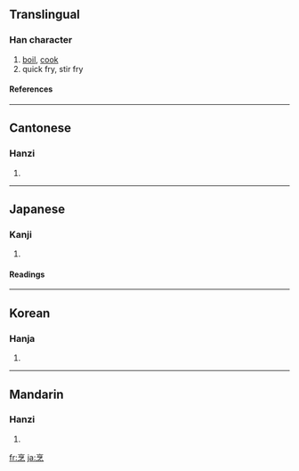 ==Translingual==
===Han character===
{{Han char|rn=86|rad=火|as=07|sn=11|four=0033<sub>2</sub>|canj=卜口弓火 (YRNF)}}
# [[boil]], [[cook]]
# quick fry, stir fry
====References====
{{Han ref|kx=0671.210|dkj=19049|dj=1080.160|hdz=32207.040|uh=70F9|ud=28921|bh=B269|bd=45673}}

----
==Cantonese==
===Hanzi===
{{yue-hanzi|jyut=|y=paang1}}
# {{defn|Cantonese}}

----
==Japanese==
===Kanji===
{{ja-kanji|grade=|rs=火07}}
# {{defn|Japanese}} 
====Readings====
{{ja-readings|on=[[ほう]] (hō)|kun=[[にる]] (niru)}}

----
==Korean==
===Hanja===
{{ko-hanja|hangeul=팽|eumhun=|rv=paeng|mr=p'aeng|y=phayng}}
# {{defn|Korean}}

----
==Mandarin==
===Hanzi===
{{cmn-hanzi|pin=[[pēng]] ([[peng1]])|wg=p'eng<sup>1</sup>}}
# {{defn|Mandarin}}

[[fr:烹]]
[[ja:烹]]